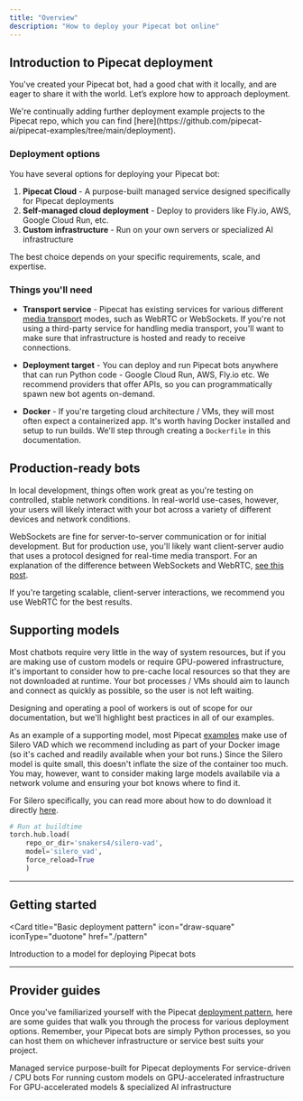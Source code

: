 ```yaml
---
title: "Overview"
description: "How to deploy your Pipecat bot online"
---
```


## Introduction to Pipecat deployment

You've created your Pipecat bot, had a good chat with it locally, and are eager to share it with the world. Let’s explore how to approach deployment.

<Note>
  We're continually adding further deployment example projects to the Pipecat
  repo, which you can find
  [here](https://github.com/pipecat-ai/pipecat-examples/tree/main/deployment).
</Note>

### Deployment options

You have several options for deploying your Pipecat bot:

1. **Pipecat Cloud** - A purpose-built managed service designed specifically for Pipecat deployments
2. **Self-managed cloud deployment** - Deploy to providers like Fly.io, AWS, Google Cloud Run, etc.
3. **Custom infrastructure** - Run on your own servers or specialized AI infrastructure

The best choice depends on your specific requirements, scale, and expertise.

### Things you'll need

- **Transport service** - Pipecat has existing services for various different [media transport](/server/services/supported-services#transports) modes, such as WebRTC or WebSockets. If you're not using a third-party service for handling media transport, you'll want to make sure that infrastructure is hosted and ready to receive connections.

- **Deployment target** - You can deploy and run Pipecat bots anywhere that can run Python code - Google Cloud Run, AWS, Fly.io etc. We recommend providers that offer APIs, so you can programmatically spawn new bot agents on-demand.

- **Docker** - If you're targeting cloud architecture / VMs, they will most often expect a containerized app. It's worth having Docker installed and setup to run builds. We'll step through creating a `Dockerfile` in this documentation.

## Production-ready bots

In local development, things often work great as you're testing on controlled, stable network conditions. In real-world use-cases, however, your users will likely interact with your bot across a variety of different devices and network conditions.

WebSockets are fine for server-to-server communication or for initial development. But for production use, you'll likely want client-server audio that uses a protocol designed for real-time media transport. For an explanation of the difference between WebSockets and WebRTC, [see this post](https://www.daily.co/blog/how-to-talk-to-an-llm-with-your-voice/#webrtc).

If you're targeting scalable, client-server interactions, we recommend you use WebRTC for the best results.

## Supporting models

Most chatbots require very little in the way of system resources, but if you are making use of custom models or require GPU-powered infrastructure, it's important to consider how to pre-cache local resources so that they are not downloaded at runtime. Your bot processes / VMs should aim to launch and connect as quickly as possible, so the user is not left waiting.

Designing and operating a pool of workers is out of scope for our documentation, but we'll highlight best practices in all of our examples.

As an example of a supporting model, most Pipecat [examples](https://github.com/pipecat-ai/pipecat-examples) make use of Silero VAD which we recommend including as part of your Docker image (so it's cached and readily available when your bot runs.) Since the Silero model is quite small, this doesn't inflate the size of the container too much. You may, however, want to consider making large models availabile via a network volume and ensuring your bot knows where to find it.

For Silero specifically, you can read more about how to do download it directly [here](https://pypi.org/project/silero/#:~:text=Models%20are%20downloaded%20on%20demand,downloaded%20to%20a%20cache%20folder).

```python
# Run at buildtime
torch.hub.load(
    repo_or_dir='snakers4/silero-vad',
    model='silero_vad',
    force_reload=True
    )
```

---

## Getting started

<Card
  title="Basic deployment pattern"
  icon="draw-square"
  iconType="duotone"
  href="./pattern"
>
  Introduction to a model for deploying Pipecat bots
</Card>

---

## Provider guides

Once you've familiarized yourself with the Pipecat [deployment pattern](/guides/deployment/pattern), here are some guides that walk you through the process for various deployment options. Remember, your Pipecat bots are simply Python processes, so you can host them on whichever infrastructure or service best suits your project.

<CardGroup cols={2}>
  <Card title="Pipecat Cloud" icon="cloud" href="./pipecat-cloud/introduction">
    Managed service purpose-built for Pipecat deployments
  </Card>
  <Card title="Fly.io" icon="paper-plane" href="./platforms/fly">
    For service-driven / CPU bots
  </Card>
  <Card title="Modal" icon="rocket" href="./platforms/modal">
    For running custom models on GPU-accelerated infrastructure
  </Card>
  <Card title="Cerebrium" icon="brain" href="./platforms/cerebrium">
    For GPU-accelerated models & specialized AI infrastructure
  </Card>
</CardGroup>
